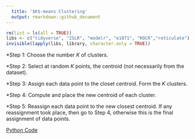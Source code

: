 ```yaml
---
  title: '$K$-means Clustering'
  output: rmarkdown::github_document
---
```


  ```r
rm(list = ls(all = TRUE))
libs <- c("tidyverse", "ISLR", "modelr", "e1071", "ROCR","reticulate")
invisible(lapply(libs, library, character.only = TRUE))
```

*Step 1: Choose the number $K$ of clusters.

*Step 2: Select at random $K$ points, the centroid (not necessarily from the dataset).

*Step 3: Assign each data point to the closet centroid. Form the $K$ clusters.

*Step 4: Compute and place the new centroid of each cluster.

*Step 5: Reassign each data point to the new closest centroid. If any reassignment took place, then go to Step 4, otherwise this is the final assignment of data points.

[Python Code](k_means_clustering.ipynb)